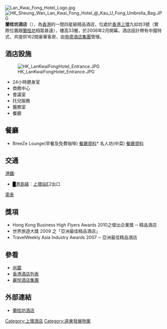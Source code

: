 {{Otheruses|澳門蘭桂坊酒店|subject=蘭桂坊酒店|other=澳門的蘭桂坊酒店的條目描述}}
[[File:Lan_Kwai_Fong_Hotel_Logo.jpg|right]]
[[File:HK_Sheung_Wan_Lan_Kwai_Fong_Hotel_@_Kau_U_Fong_Umbrella_Bag.JPG|thumb]]
'''蘭桂坊酒店'''（{{lang-en|'''Lan Kwai Fong Hotel@ Kau U Fong'''}}），為[[香港|香港]]的一間四星級精品酒店，位處於[[香港|香港]][[上環|上環]]九如坊3號（實際位置跟[[蘭桂坊|蘭桂坊]]相距甚遠），樓高33層，於2006年2月開幕。酒店設計帶有中國特式，共提供162間豪華客房，由[[帝盛酒店集團|帝盛酒店集團]]管理。

==酒店設施==
[[File:HK_LanKwaiFongHotel_Entrance.JPG|thumb]]
* 24小時健身室
* 商務中心
* 會議室
* 托兒服務
* 醫務室
* 餐廳

==餐廳==
* BreeZe Lounge(早餐及免費咖啡) [https://web.archive.org/web/20080518161903/http://www.lankwaifonghotel.com.hk/fac_restaurants_c.asp 餐廳資料]* 名人坊(中菜) [http://www.lankwaifonghotel.com.hk/fac_restaurants_c.asp 餐廳資料]{{Wayback|url=http://www.lankwaifonghotel.com.hk/fac_restaurants_c.asp |date=20080518161903 }}
==交通==
;[[港鐵|港鐵]]:
*<font color="{{港島綫色彩}}">█</font>[[港島綫|港島綫]]：[[上環站|上環站]]E2出口
;[[電車|電車]]

==獎項==
* Hong Kong Business High Flyers Awards 2010之傑出企業獎 ─ 精品酒店
* 世界旅遊大獎 2009 之「亞洲最佳精品酒店」
* TravelWeekly Asia Industry Awards 2007 ─ 亞洲最佳精品酒店

==參看==
* [[尚圜|尚圜]]
* [[香港酒店列表|香港酒店列表]]
* [[麗悦酒店集團|麗悦酒店集團]]

==外部連結==
* [http://www.lankwaifonghotel.com.hk 蘭桂坊酒店] {{Wayback|url=http://www.lankwaifonghotel.com.hk/ |date=20181225172743 }}
{{遠東發展}}
[[Category:上環酒店|Category:上環酒店]]
[[Category:遠東發展物業|Category:遠東發展物業]]